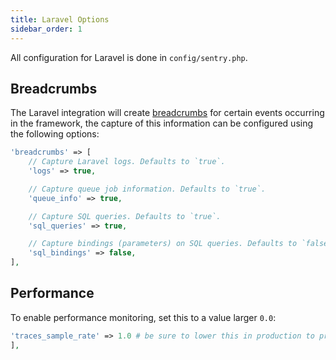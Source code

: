 ```yaml
---
title: Laravel Options
sidebar_order: 1
---
```


All configuration for Laravel is done in `config/sentry.php`.

## Breadcrumbs

The Laravel integration will create [breadcrumbs](../../enriching-error-data/breadcrumbs/) for certain events occurring in the framework, the capture of this information can be configured using the following options:

```php {filename:config/sentry.php}
'breadcrumbs' => [
    // Capture Laravel logs. Defaults to `true`.
    'logs' => true,

    // Capture queue job information. Defaults to `true`.
    'queue_info' => true,

    // Capture SQL queries. Defaults to `true`.
    'sql_queries' => true,

    // Capture bindings (parameters) on SQL queries. Defaults to `false`.
    'sql_bindings' => false,
],
```

## Performance

To enable performance monitoring, set this to a value larger `0.0`:

```php {filename:config/sentry.php}
'traces_sample_rate' => 1.0 # be sure to lower this in production to prevent quota issues
],
```